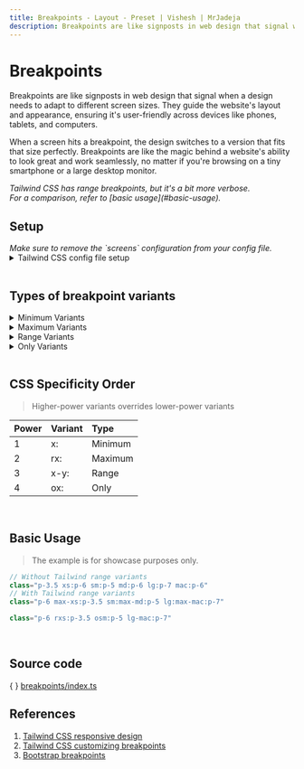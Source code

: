 ```yaml
---
title: Breakpoints - Layout - Preset | Vishesh | MrJadeja
description: Breakpoints are like signposts in web design that signal when a design needs to adapt to different screen sizes. They guide the website's layout and appearance, ensuring it's user-friendly across devices like phones, tablets, and computers.
---
```



# Breakpoints

Breakpoints are like signposts in web design that signal when a design needs to adapt to different screen sizes. They guide the website's layout and appearance, ensuring it's user-friendly across devices like phones, tablets, and computers.

When a screen hits a breakpoint, the design switches to a version that fits that size perfectly. Breakpoints are like the magic behind a website's ability to look great and work seamlessly, no matter if you're browsing on a tiny smartphone or a large desktop monitor.

<Callout type="info">
  <em>Tailwind CSS has range breakpoints, but it's a bit more verbose.</em>
  <br />
  <em>For a comparison, refer to [basic usage](#basic-usage).</em>
</Callout>

<br />

## Setup

<Callout type="warning">
  <em>Make sure to remove the `screens`</em>
  <em> configuration from your config file.</em>
</Callout>

<details>
<summary>Tailwind CSS config file setup</summary>

```diff filename="tailwind.config.js"
# Default breakpoints are in pixels
{
# // ...
  theme: {
-    screens: {
-      zero: 0,
-      xs: 375,
-      sm: 640,
-      md: 768,
-      lg: 1024,
-      xl: 1280,
-      mac: 1440,
-      maxw: 1920,
-    },
#   // ...
    extend: {
#     /* defaults values are there */
#     /* no need to add */
#     /* just for reference */
+     breakpoints: {
+       zero: 0,
+       xs: 375,
+       sm: 640,
+       md: 768,
+       lg: 1024,
+       xl: 1280,
+       mac: 1440,
+       maxw: 1920,
+     },
#     // ...
    }
  },
# // ...
}
```

</details>

<br />

## Types of breakpoint variants

<details>
  <summary>Minimum Variants</summary>

> <em>Usually, we use these breakpoint variants</em> <br />
> <em>
>   <abbr title="also known as">A.K.A.</abbr>
> </em>
> <em>forward breakpoint variants</em>

| Variant | Media Query                |
| :------ | :------------------------- |
| xs:     | @media (min-width: 375px)  |
| sm:     | @media (min-width: 640px)  |
| md:     | @media (min-width: 768px)  |
| lg:     | @media (min-width: 1024px) |
| xl:     | @media (min-width: 1280x)  |
| mac:    | @media (min-width: 1440px) |
| maxw:   | @media (min-width: 1920px) |

</details>

<details>
  <summary>Maximum Variants</summary>

> <em>To access these variants,</em>
> <em> simply prepend `r` to the regular breakpoint names.</em>
> <br />
> <em>where `r` stands for `reverse` breakpoint variant</em>

| Variant | Media Query                                     |
| :------ | :---------------------------------------------- |
| rxs:    | @media (min-width: 0px) and (max-width: 374px)  |
| rsm:    | @media (min-width: 0px) and (max-width: 639px)  |
| rmd:    | @media (min-width: 0px) and (max-width: 767px)  |
| rlg:    | @media (min-width: 0px) and (max-width: 1023px) |
| rxl:    | @media (min-width: 0px) and (max-width: 1279x)  |
| rmac:   | @media (min-width: 0px) and (max-width: 1439px) |
| rmaxw:  | @media (min-width: 0px) and (max-width: 1919px) |

</details>

<details>
  <summary>Range Variants</summary>

| Variant  | Media Query                                        |
| :------- | :------------------------------------------------- |
| xs-sm:   | @media (min-width: 375px) and (max-width: 639px)   |
| lg-mac:  | @media (min-width: 1024px) and (max-width: 1439px) |
| md-maxw: | @media (min-width: 768px) and (max-width: 1919px)  |
| ...      | and so on...                                       |

> <em>**All availabe breakpoint variant ranges**</em>

| xs-\*    | sm-\*    | md-\*    | lg-\*    | xl-\*    | mac-\*    |
| :------- | :------- | :------- | :------- | :------- | :-------- |
| xs-sm:   | sm-md:   | md-lg:   | lg-xl:   | xl-mac:  | mac-maxw: |
| xs-md:   | sm-lg:   | md-xl:   | lg-mac:  | xl-maxw: |           |
| xs-lg:   | sm-xl:   | md-mac:  | lg-maxw: |          |           |
| xs-xl:   | sm-mac:  | md-maxw: |          |          |           |
| xs-mac:  | sm-maxw: |          |          |          |           |
| xs-maxw: |          |          |          |          |           |

</details>

<details>
  <summary>Only Variants</summary>

> <em>To access these variants,</em>
> <em> simply prepend `o` to the regular breakpoint names.</em> <br />
> <em>where `o` stands for `only` breakpoint variant</em>

| Variant | Media Query                                        |
| :------ | :------------------------------------------------- |
| oxs:    | @media (min-width: 375px) and (max-width: 639px)   |
| osm:    | @media (min-width: 640px) and (max-width: 767px)   |
| omd:    | @media (min-width: 768px) and (max-width: 1023px)  |
| olg:    | @media (min-width: 1024px) and (max-width: 1279x)  |
| oxl:    | @media (min-width: 1280px) and (max-width: 1439px) |
| omac:   | @media (min-width: 1440px) and (max-width: 1919px) |

</details>

<br />

## CSS Specificity Order

> Higher-power variants overrides lower-power variants

| Power | Variant | Type    |
| :---- | :------ | :------ |
| 1     | x:      | Minimum |
| 2     | rx:     | Maximum |
| 3     | x-y:    | Range   |
| 4     | ox:     | Only    |

<br />

## Basic Usage

> The example is for showcase purposes only.

```js filename="Before"
// Without Tailwind range variants
class="p-3.5 xs:p-6 sm:p-5 md:p-6 lg:p-7 mac:p-6"
// With Tailwind range variants
class="p-6 max-xs:p-3.5 sm:max-md:p-5 lg:max-mac:p-7"
```

```js filename="After"
class="p-6 rxs:p-3.5 osm:p-5 lg-mac:p-7"
```

<br />

## Source code

\{ \} [breakpoints/index.ts](https://github.com/mrjadeja/vishesh/blob/main/src/packages/preset/lib/variants/breakpoints/index.ts "Vishesh preset breakpoints source code")

## References

1. [Tailwind CSS responsive design](https://tailwindcss.com/docs/responsive-design "Tailwindcss responsive design documentation") <br />
2. [Tailwind CSS customizing breakpoints](https://tailwindcss.com/docs/screens "Tailwindcss customizing screens documentation") <br />
3. [Bootstrap breakpoints](https://getbootstrap.com/docs/5.3/layout/breakpoints "Bootstrap breakpoints documentation")
